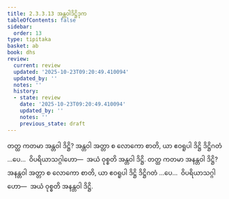 ```yaml
---
title: 2.3.3.13 အန္တဝါဒိဋ္ဌိဒုက
tableOfContents: false
sidebar:
  order: 13
type: tipitaka
basket: ab
book: dhs
review:
  current: review
  updated: '2025-10-23T09:20:49.410094'
  updated_by: ''
  notes: ''
  history:
  - state: review
    date: '2025-10-23T09:20:49.410094'
    updated_by: ''
    notes: ''
    previous_state: draft
---
```



<ReviewStatus review={frontmatter.review} showDetails={true} />

<HypothesisAnnotation frontmatter={frontmatter} />

<DynamicBreadcrumb />

<Division number="1324" book="dhs" e="ch" v="29" p="257">

<Paragraph number="2029" book="dhs">
တတ္ထ ကတမာ အန္တဝါ ဒိဋ္ဌိ? အန္တဝါ အတ္တာ စ လောကော စာတိ, ယာ ဧဝရူပါ ဒိဋ္ဌိ ဒိဋ္ဌိဂတံ …ပေ…  ဝိပရိယာသဂ္ဂါဟော—  အယံ ဝုစ္စတိ အန္တဝါ ဒိဋ္ဌိ.
</Paragraph>

</Division>
<Division number="1325" book="dhs" e="ch" v="29" p="257">

<Paragraph number="2030" book="dhs">
တတ္ထ ကတမာ အနန္တဝါ ဒိဋ္ဌိ? အနန္တဝါ အတ္တာ စ လောကော စာတိ, ယာ ဧဝရူပါ ဒိဋ္ဌိ ဒိဋ္ဌိဂတံ …ပေ…  ဝိပရိယာသဂ္ဂါဟော—  အယံ ဝုစ္စတိ အနန္တဝါ ဒိဋ္ဌိ.
</Paragraph>
</Division>